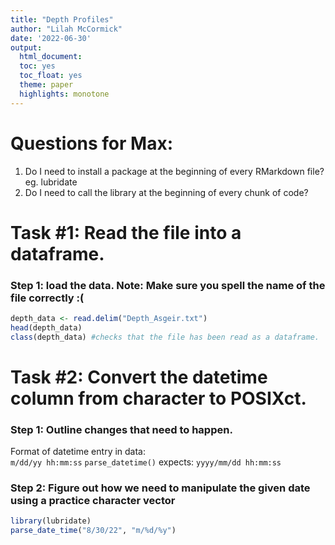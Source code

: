 ```yaml
---
title: "Depth Profiles"
author: "Lilah McCormick"
date: '2022-06-30'
output: 
  html_document:
  toc: yes
  toc_float: yes 
  theme: paper 
  highlights: monotone
---
```

# Questions for Max:
1. Do I need to install a package at the beginning of every RMarkdown file? eg. lubridate  
1. Do I need to call the library at the beginning of every chunk of code?   

# Task #1: Read the file into a dataframe. 
### Step 1: load the data. **Note:** Make sure you spell the name of the file correctly :(
```r
depth_data <- read.delim("Depth_Asgeir.txt")
head(depth_data)
class(depth_data) #checks that the file has been read as a dataframe.
```

# Task #2: Convert the datetime column from character to POSIXct. 
### Step 1: Outline changes that need to happen.  
Format of datetime entry in data:  
`m/dd/yy hh:mm:ss`
`parse_datetime()` expects: 
`yyyy/mm/dd hh:mm:ss`

### Step 2: Figure out how we need to manipulate the given date using a practice character vector 
```r
library(lubridate)
parse_date_time("8/30/22", "m/%d/%y")
```



